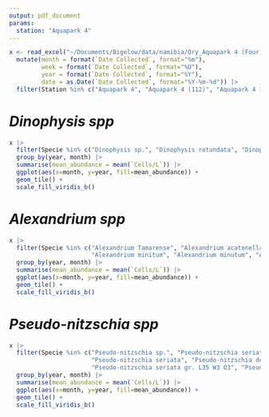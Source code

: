 ```yaml
---
output: pdf_document
params:
  station: "Aquapark 4"
---
```



```r
x <- read_excel("~/Documents/Bigelow/data/namibia/Qry_Aquapark 4 (Four).xlsx") |>
  mutate(month = format(`Date Collected`, format="%m"),
         week = format(`Date Collected`, format="%U"),
         year = format(`Date Collected`, format="%Y"),
         date = as.Date(`Date Collected`, format="%Y-%m-%d")) |>
  filter(Station %in% c("Aquapark 4", "Aquapark 4 (112)", "Aquapark 4 112"))
```

# *Dinophysis spp*

```r
x |>
  filter(Specie %in% c("Dinophysis sp.", "Dinophysis rotundata", "Dinophysis fortii", "Dinophysis acuminata")) |>
  group_by(year, month) |>
  summarise(mean_abundance = mean(`Cells/L`)) |>
  ggplot(aes(x=month, y=year, fill=mean_abundance)) +
  geom_tile() +
  scale_fill_viridis_b()
```


# *Alexandrium spp*


```r
x |>
  filter(Specie %in% c("Alexandrium Tamarense", "Alexandrium acatenella", "Alexandrium catenella", 
                       "Alexandrium minitum", "Alexandrium minutum", "Alexandrium sp.")) |>
  group_by(year, month) |>
  summarise(mean_abundance = mean(`Cells/L`)) |>
  ggplot(aes(x=month, y=year, fill=mean_abundance)) +
  geom_tile() +
  scale_fill_viridis_b()
```



# *Pseudo-nitzschia spp*



```r
x |>
  filter(Specie %in% c("Pseudo-nitzschia sp.", "Pseudo-nitzschia seriata gr.", "Pseudo-nitzschia delicatissima gr.",
                       "Pseudo-nitzschia seriata", "Pseudo-nitzschia delicatissima gr. L20 W2 O2",
                       "Pseudo-nitzschia seriata gr. L35 W3 O3", "Pseudo-nitzschia seriata gr. L40 W3 O4")) |>
  group_by(year, month) |>
  summarise(mean_abundance = mean(`Cells/L`)) |>
  ggplot(aes(x=month, y=year, fill=mean_abundance)) +
  geom_tile() +
  scale_fill_viridis_b()
```

